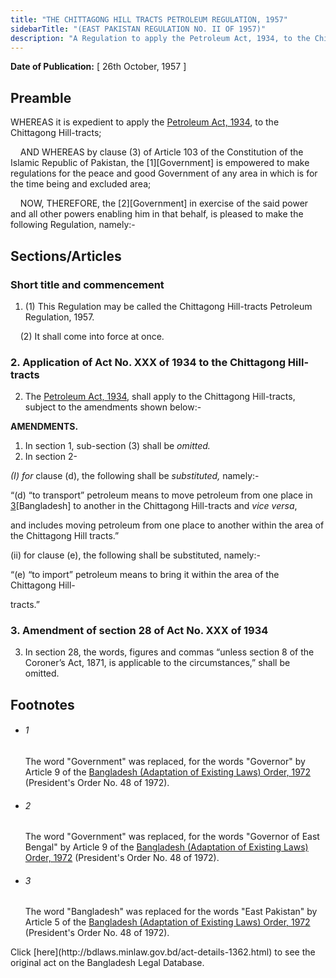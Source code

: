 ```yaml
---
title: "THE CHITTAGONG HILL TRACTS PETROLEUM REGULATION, 1957"
sidebarTitle: "(EAST PAKISTAN REGULATION NO. II OF 1957)"
description: "A Regulation to apply the Petroleum Act, 1934, to the Chittagong Hill-tracts."
---
```


**Date of Publication:** [ 26th October, 1957 ]

## Preamble

WHEREAS it is expedient to apply the [Petroleum Act, 1934](/laws/volume-8/act-166 "Petroleum Act, 1934"), to the Chittagong Hill-tracts;

    AND WHEREAS by clause (3) of Article 103 of the Constitution of the Islamic Republic of Pakistan, the [1][Government] is empowered to make regulations for the peace and good Government of any area in which is for the time being and excluded area;

    NOW, THEREFORE, the [2][Government] in exercise of the said power and all other powers enabling him in that behalf, is pleased to make the following Regulation, namely:-

## Sections/Articles

### Short title and commencement

1. (1) This Regulation may be called the Chittagong Hill-tracts Petroleum Regulation, 1957.

    (2) It shall come into force at once.

### 2. Application of Act No. XXX of 1934 to the Chittagong Hill- tracts

2. The [Petroleum Act, 1934](/laws/volume-8/act-166 "Petroleum Act, 1934"), shall apply to the Chittagong Hill-tracts, subject to the amendments shown below:-

**AMENDMENTS.**

1. In section 1, sub-section (3) shall be _omitted._
2. In section 2-

*(*I*) for* clause (d), the following shall be *substituted,* namely:-

“(d) “to transport” petroleum means to move petroleum from one place in [3](1)[Bangladesh] to another in the Chittagong Hill-tracts and _vice versa_,

and includes moving petroleum from one place to another within the area of the Chittagong Hill tracts.”

(ii) for clause (e), the following shall be substituted, namely:-

“(e) “to import” petroleum means to bring it within the area of the Chittagong Hill-

tracts.”

### 3. Amendment of section 28 of Act No. XXX of 1934

3. In section 28, the words, figures and commas “unless section 8 of the Coroner’s Act, 1871, is applicable to the circumstances,” shall be omitted.

## Footnotes

- ###### 1

  The word "Government" was replaced, for the words "Governor" by Article 9 of the [Bangladesh (Adaptation of Existing Laws) Order, 1972](/laws/volume-15/act-388 "Bangladesh (Adaptation of Existing Laws) Order, 1972 ") (President's Order No. 48 of 1972).

- ###### 2

  The word "Government" was replaced, for the words "Governor of East Bengal" by Article 9 of the [Bangladesh (Adaptation of Existing Laws) Order, 1972](/laws/volume-15/act-388 "Bangladesh (Adaptation of Existing Laws) Order, 1972 ") (President's Order No. 48 of 1972).

- ###### 3

  The word "Bangladesh" was replaced for the words "East Pakistan" by Article 5 of the [Bangladesh (Adaptation of Existing Laws) Order, 1972](/laws/volume-15/act-388 "Bangladesh (Adaptation of Existing Laws) Order, 1972 ") (President's Order No. 48 of 1972).

<Note>
  Click [here](http://bdlaws.minlaw.gov.bd/act-details-1362.html) to see the original act on the Bangladesh Legal Database.
</Note>
